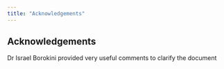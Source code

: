 ```yaml
---
title: "Acknowledgements"
---
```


## **Acknowledgements** {#acknowledgements}

Dr Israel Borokini provided very useful comments to clarify the document 

[^1]:  Details of the format used are in this blog post: [https://biodiverse-analysis-software.blogspot.com/2016/08/new-more-efficient-file-format.html](https://biodiverse-analysis-software.blogspot.com/2016/08/new-more-efficient-file-format.html) 